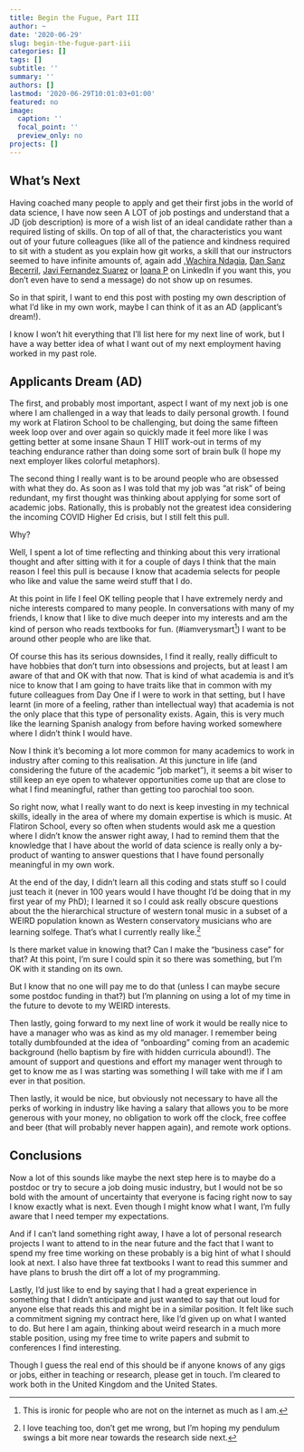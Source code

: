 ```yaml
---
title: Begin the Fugue, Part III
author: ~
date: '2020-06-29'
slug: begin-the-fugue-part-iii
categories: []
tags: []
subtitle: ''
summary: ''
authors: []
lastmod: '2020-06-29T10:01:03+01:00'
featured: no
image:
  caption: ''
  focal_point: ''
  preview_only: no
projects: []
---
```


## What's Next

Having coached many people to apply and get their first jobs in the world of data science, I have now seen A LOT of job postings and understand that a JD (job description) is more of a wish list of an ideal candidate rather than a required listing of skills.
On top of all of that, the characteristics you want out of your future colleagues (like all of the patience and kindness required to sit with a student as you explain how git works, a skill that our instructors seemed to have infinite amounts of, again add ,[Wachira Ndagia](https://www.linkedin.com/in/wachirandaiga/), [Dan Sanz Becerril](https://www.linkedin.com/in/danielsanzbecerril/), [Javi Fernandez Suarez](https://www.linkedin.com/in/javier-f-s/) or [Ioana P](https://www.linkedin.com/in/ioanapr/) on LinkedIn if you want this, you don't even have to send a message) do not show up on resumes. 

So in that spirit, I want to end this post with posting my own description of what I’d like in my own work, maybe I can think of it as an AD (applicant’s dream!).

I know I won’t hit everything that I’ll list here for my next line of work, but I have a way better idea of what I want out of my next employment having worked in my past role.

## Applicants Dream (AD) 

The first, and probably most important, aspect I want of my next job is one where I am challenged in a way that leads to daily personal growth.
I found my work at Flatiron School to be challenging, but doing the same fifteen week loop over and over again so quickly made it feel more like I was getting better at some insane Shaun T HIIT work-out in terms of my teaching endurance rather than doing some sort of brain bulk (I hope my next employer likes colorful metaphors).

The second thing I really want is to be around people who are obsessed with what they do. 
As soon as I was told that my job was “at risk” of being redundant, my first thought was thinking about applying for some sort of academic jobs.
Rationally, this is probably not the greatest idea considering the incoming COVID Higher Ed crisis, but I still felt this pull.

Why?

Well, I spent a lot of time reflecting and thinking about this very irrational thought and after sitting with it for a couple of days I think that the main reason I feel this pull is because I know that academia selects for people who like and value the same weird stuff that I do.

At this point in life I feel OK telling people that I have extremely nerdy and niche interests compared to many people. 
In conversations with many of my friends, I know that I like to dive much deeper into my interests and am the kind of person who reads textbooks for fun. (#iamverysmart^[This is ironic for people who are not on the internet as much as I am.])
I want to be around other people who are like that. 

Of course this has its serious downsides, I find it really, really difficult to have hobbies that don’t turn into obsessions and projects, but at least I am aware of that and OK with that now.
That is kind of what academia is and it’s nice to know that I am going to have traits like that in common with my future colleagues from Day One if I were to work in that setting, but I have learnt (in more of a feeling, rather than intellectual way) that academia is not the only place that this type of personality exists.
Again, this is very much like the learning Spanish analogy from before having worked somewhere where I didn't think I would have. 

Now I think it’s becoming a lot more common for many academics to work in industry after coming to this realisation.
At this juncture in life (and considering the future of the academic “job market”), it seems a bit wiser to still keep an eye open to whatever opportunities come up that are close to what I find meaningful, rather than getting too parochial too soon. 

So right now, what I really want to do next is keep investing in my technical skills, ideally in the area of where my domain expertise is which is music.
At Flatiron School, every so often when students would ask me a question where I didn’t know the answer right away,  I had to remind them that the knowledge that I have about the world of data science is really only a by-product of wanting to answer questions that I have found personally meaningful in my own work.

At the end of the day, I didn’t learn all this coding and stats stuff so I could just teach it (never in 100 years would I have thought I’d be doing that in my first year of my PhD); I learned it so I could ask really obscure questions about the the hierarchical structure of western tonal music in a subset of a WEIRD population known as Western conservatory musicians who are learning solfege. 
That’s what I currently really like.^[I love teaching too, don't get me wrong, but I'm hoping my pendulum swings a bit more near towards the research side next.]

Is there market value in knowing that? Can I make the “business case” for that? 
At this point, I’m sure I could spin it so there was something, but I’m OK with it standing on its own.

But I know that no one will pay me to do that (unless I can maybe secure some postdoc funding in that?) but I’m planning on using a lot of my time in the future to devote to my WEIRD interests. 

Then lastly, going forward to my next line of work it would be really nice to have a manager who was as kind as my old manager. 
I remember being totally dumbfounded at the idea of “onboarding” coming from an academic background (hello baptism by fire with  hidden curricula abound!).
The amount of support and questions and effort my manager went through to get to know me as I was starting was something I will take with me if I am ever in that position. 

Then lastly, it would be nice, but obviously not necessary to have all the perks of working in industry like having a salary that allows you to be more generous with your money, no obligation to work off the clock, free coffee and beer (that will probably never happen again), and remote work options.

## Conclusions

Now a lot of this sounds like maybe the next step here is to maybe do a postdoc or try to secure a job doing music industry, but I would not be so bold with the amount of uncertainty that everyone is facing right now to say I know exactly what is next.
Even though I might know what I want, I'm fully aware that I need temper my expectations. 

And if I can't land something right away, I have a lot of personal research projects I want to attend to in the near future and the fact that I want to spend my free time working on these probably is a big hint of what I should look at next.
I also have three fat textbooks I want to read this summer and have plans to brush the dirt off a lot of my programming.

Lastly, I’d just like to end by saying that I had a great experience in something that I didn’t anticipate and just wanted to say that out loud for anyone else that reads this and might be in a similar position.
It felt like such a commitment signing my contract here, like I’d given up on what I wanted to do.
But here I am again, thinking about weird research in a much more stable position, using my free time to write papers and submit to conferences I find interesting. 

Though I guess the real end of this should be if anyone knows of any gigs or jobs, either in teaching or research, please get in touch.
I’m cleared to work both in the United Kingdom and the United States.
